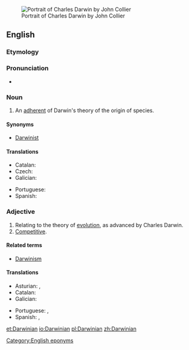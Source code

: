 [[Image:Charles_Robert_Darwin_by_John_Collier.jpg|right|thumb|Portrait of Charles Darwin by John Collier]]

==English==

===Etymology===
{{suffix|Darwin|ian}}

===Pronunciation===
* {{a|UK}} {{IPA|/dɑː(ɹ)ˈwɪnɪən/}}

===Noun===
{{en-noun}}

# An [[adherent]] of Darwin's theory of the origin of species.

====Synonyms====
* [[Darwinist]]

====Translations====
{{trans-top|adherent of Darwin's theory}}
* Catalan: {{t|ca|darwinista|m|f}}
* Czech: {{t-|cs|darwinista|m}}
* Galician: {{t|gl|darwinista|m|f}}
{{trans-mid}}
* Portuguese: {{t|pt|darwinista|m|f}}
* Spanish: {{t-|es|darwinista|m|f}}
{{trans-bottom}}

===Adjective===
{{en-adj}}

# Relating to the theory of [[evolution]], as advanced by Charles Darwin.
# [[competitive|Competitive]].

====Related terms====
* [[Darwinism]]

====Translations====
{{trans-top|relating to the theory of evolution}}
* Asturian: {{t|ast|darvinianu}}, {{t|ast|darvinista}}
* Catalan: {{t|ca|darwinià}}
* Galician: {{t|gl|darwinista}}
{{trans-mid}}
* Portuguese: {{t|pt|darwiniano}}, {{t|pt|darwinista}}
* Spanish: {{t|es|darwiniano}}, {{t|es|darwinista}}
{{trans-bottom}}

[[Category:English eponyms]]

[[et:Darwinian]]
[[io:Darwinian]]
[[pl:Darwinian]]
[[zh:Darwinian]]
